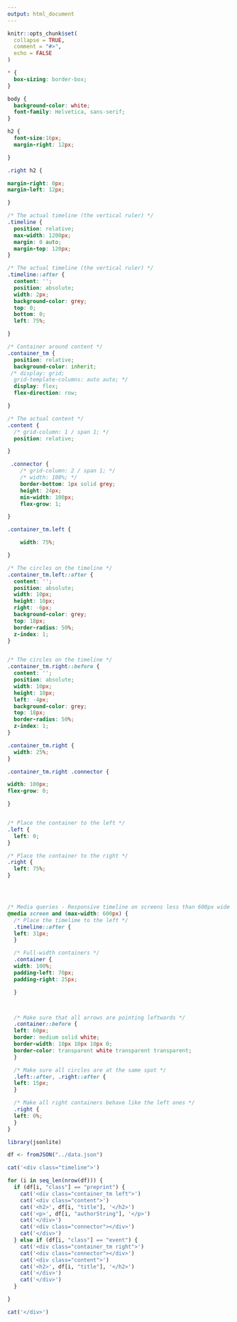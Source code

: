 ```yaml
---
output: html_document
---
```


```r
knitr::opts_chunk$set(
  collapse = TRUE,
  comment = "#>",
  echo = FALSE
)
```

```css
* {
  box-sizing: border-box;
}

body {
  background-color: white;
  font-family: Helvetica, sans-serif;
}

h2 {
  font-size:16px;
  margin-right: 12px;

}

.right h2 {

margin-right: 0px;
margin-left: 12px;

}

/* The actual timeline (the vertical ruler) */
.timeline {
  position: relative;
  max-width: 1200px;
  margin: 0 auto;
  margin-top: 120px;
}

/* The actual timeline (the vertical ruler) */
.timeline::after {
  content: '';
  position: absolute;
  width: 2px;
  background-color: grey;
  top: 0;
  bottom: 0;
  left: 75%;

}

/* Container around content */
.container_tm {
  position: relative;
  background-color: inherit;
 /* display: grid;
  grid-template-columns: auto auto; */
  display: flex;
  flex-direction: row;

}

/* The actual content */
.content {
  /* grid-column: 1 / span 1; */
  position: relative;

}

 .connector {
 	/* grid-column: 2 / span 1; */
	/* width: 100%; */
    border-bottom: 1px solid grey;
    height: 24px;
    min-width: 100px;
    flex-grow: 1;

}

.container_tm.left {

	width: 75%;

}

/* The circles on the timeline */
.container_tm.left::after {
  content: '';
  position: absolute;
  width: 10px;
  height: 10px;
  right: -6px;
  background-color: grey;
  top: 18px;
  border-radius: 50%;
  z-index: 1;
}


/* The circles on the timeline */
.container_tm.right::before {
  content: '';
  position: absolute;
  width: 10px;
  height: 10px;
  left: -4px;
  background-color: grey;
  top: 18px;
  border-radius: 50%;
  z-index: 1;
}

.container_tm.right {
  width: 25%;
}

.container_tm.right .connector {

width: 100px;
flex-grow: 0;

}


/* Place the container to the left */
.left {
  left: 0;
}

/* Place the container to the right */
.right {
  left: 75%;
}




/* Media queries - Responsive timeline on screens less than 600px wide */
@media screen and (max-width: 600px) {
  /* Place the timelime to the left */
  .timeline::after {
  left: 31px;
  }

  /* Full-width containers */
  .container {
  width: 100%;
  padding-left: 70px;
  padding-right: 25px;

  }



  /* Make sure that all arrows are pointing leftwards */
  .container::before {
  left: 60px;
  border: medium solid white;
  border-width: 10px 10px 10px 0;
  border-color: transparent white transparent transparent;
  }

  /* Make sure all circles are at the same spot */
  .left::after, .right::after {
  left: 15px;
  }

  /* Make all right containers behave like the left ones */
  .right {
  left: 0%;
  }
}
```


```r
library(jsonlite)

df <- fromJSON("../data.json")
```

```r
cat('<div class="timeline">')

for (i in seq_len(nrow(df))) {
  if (df[i, "class"] == "preprint") {
    cat('<div class="container_tm left">')
    cat('<div class="content">')
    cat('<h2>', df[i, "title"], '</h2>')
    cat('<p>', df[i, "authorString"], '</p>')
    cat('</div>')
    cat('<div class="connector"></div>')
    cat('</div>')
  } else if (df[i, "class"] == "event") {
    cat('<div class="container_tm right">')
    cat('<div class="connector"></div>')
    cat('<div class="content">')
    cat('<h2>', df[i, "title"], '</h2>')
    cat('</div>')
    cat('</div>')
  }

}

cat('</div>')
```
